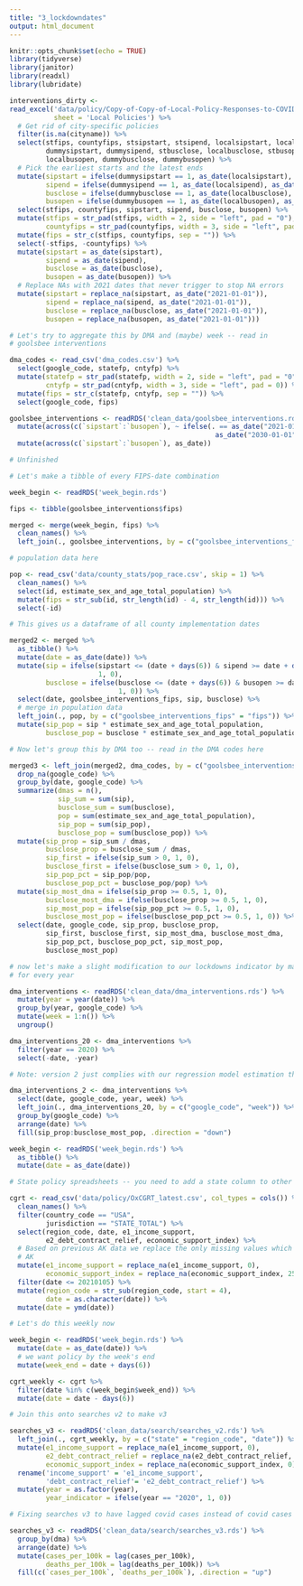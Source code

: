 ```yaml
---
title: "3_lockdowndates"
output: html_document
---
```


```r
knitr::opts_chunk$set(echo = TRUE)
library(tidyverse)
library(janitor)
library(readxl)
library(lubridate)
```

```r
interventions_dirty <- 
read_excel('data/policy/Copy-of-Copy-of-Local-Policy-Responses-to-COVID-19.fin_ (1).xlsx',
           sheet = 'Local Policies') %>%
  # Get rid of city-specific policies
  filter(is.na(cityname)) %>%
  select(stfips, countyfips, stsipstart, stsipend, localsipstart, localsipend,
         dummysipstart, dummysipend, stbusclose, localbusclose, stbusopen, 
         localbusopen, dummybusclose, dummybusopen) %>%
  # Pick the earliest starts and the latest ends
  mutate(sipstart = ifelse(dummysipstart == 1, as_date(localsipstart), as_date(stsipstart)),
         sipend = ifelse(dummysipend == 1, as_date(localsipend), as_date(stsipend)),
         busclose = ifelse(dummybusclose == 1, as_date(localbusclose), as_date(stbusclose)),
         busopen = ifelse(dummybusopen == 1, as_date(localbusopen), as_date(stbusopen))) %>%
  select(stfips, countyfips, sipstart, sipend, busclose, busopen) %>%
  mutate(stfips = str_pad(stfips, width = 2, side = "left", pad = "0"),
         countyfips = str_pad(countyfips, width = 3, side = "left", pad = "0")) %>%
  mutate(fips = str_c(stfips, countyfips, sep = "")) %>%
  select(-stfips, -countyfips) %>%
  mutate(sipstart = as_date(sipstart),
         sipend = as_date(sipend),
         busclose = as_date(busclose),
         busopen = as_date(busopen)) %>%
  # Replace NAs with 2021 dates that never trigger to stop NA errors
  mutate(sipstart = replace_na(sipstart, as_date("2021-01-01")),
         sipend = replace_na(sipend, as_date("2021-01-01")),
         busclose = replace_na(busclose, as_date("2021-01-01")),
         busopen = replace_na(busopen, as_date("2021-01-01")))
```


```r
# Let's try to aggregate this by DMA and (maybe) week -- read in 
# goolsbee interventions

dma_codes <- read_csv('dma_codes.csv') %>%
  select(google_code, statefp, cntyfp) %>%
  mutate(statefp = str_pad(statefp, width = 2, side = "left", pad = "0"),
         cntyfp = str_pad(cntyfp, width = 3, side = "left", pad = 0)) %>%
  mutate(fips = str_c(statefp, cntyfp, sep = "")) %>%
  select(google_code, fips)

goolsbee_interventions <- readRDS('clean_data/goolsbee_interventions.rds') %>%
  mutate(across(c(`sipstart`:`busopen`), ~ ifelse(. == as_date("2021-01-01"),
                                                   as_date("2030-01-01"), .))) %>%
  mutate(across(c(`sipstart`:`busopen`), as_date))

# Unfinished

# Let's make a tibble of every FIPS-date combination

week_begin <- readRDS('week_begin.rds')

fips <- tibble(goolsbee_interventions$fips)

merged <- merge(week_begin, fips) %>%
  clean_names() %>%
  left_join(., goolsbee_interventions, by = c("goolsbee_interventions_fips" = "fips"))

# population data here

pop <- read_csv('data/county_stats/pop_race.csv', skip = 1) %>% 
  clean_names() %>%
  select(id, estimate_sex_and_age_total_population) %>%
  mutate(fips = str_sub(id, str_length(id) - 4, str_length(id))) %>%
  select(-id)

# This gives us a dataframe of all county implementation dates

merged2 <- merged %>%
  as_tibble() %>%
  mutate(date = as_date(date)) %>%
  mutate(sip = ifelse(sipstart <= (date + days(6)) & sipend >= date + days(6),
                      1, 0),
         busclose = ifelse(busclose <= (date + days(6)) & busopen >= date + days(6),
                           1, 0)) %>%
  select(date, goolsbee_interventions_fips, sip, busclose) %>%
  # merge in population data
  left_join(., pop, by = c("goolsbee_interventions_fips" = "fips")) %>%
  mutate(sip_pop = sip * estimate_sex_and_age_total_population,
         busclose_pop = busclose * estimate_sex_and_age_total_population)

# Now let's group this by DMA too -- read in the DMA codes here

merged3 <- left_join(merged2, dma_codes, by = c("goolsbee_interventions_fips" = "fips")) %>%
  drop_na(google_code) %>%
  group_by(date, google_code) %>%
  summarize(dmas = n(),
            sip_sum = sum(sip),
            busclose_sum = sum(busclose),
            pop = sum(estimate_sex_and_age_total_population),
            sip_pop = sum(sip_pop),
            busclose_pop = sum(busclose_pop)) %>%
  mutate(sip_prop = sip_sum / dmas,
         busclose_prop = busclose_sum / dmas,
         sip_first = ifelse(sip_sum > 0, 1, 0),
         busclose_first = ifelse(busclose_sum > 0, 1, 0),
         sip_pop_pct = sip_pop/pop,
         busclose_pop_pct = busclose_pop/pop) %>%
  mutate(sip_most_dma = ifelse(sip_prop >= 0.5, 1, 0),
         busclose_most_dma = ifelse(busclose_prop >= 0.5, 1, 0),
         sip_most_pop = ifelse(sip_pop_pct >= 0.5, 1, 0),
         busclose_most_pop = ifelse(busclose_pop_pct >= 0.5, 1, 0)) %>%
  select(date, google_code, sip_prop, busclose_prop,
         sip_first, busclose_first, sip_most_dma, busclose_most_dma,
         sip_pop_pct, busclose_pop_pct, sip_most_pop,
         busclose_most_pop)
```


```r
# now let's make a slight modification to our lockdowns indicator by making it
# for every year

dma_interventions <- readRDS('clean_data/dma_interventions.rds') %>%
  mutate(year = year(date)) %>%
  group_by(year, google_code) %>%
  mutate(week = 1:n()) %>%
  ungroup()

dma_interventions_20 <- dma_interventions %>%
  filter(year == 2020) %>%
  select(-date, -year)

# Note: version 2 just complies with our regression model estimation thing

dma_interventions_2 <- dma_interventions %>%
  select(date, google_code, year, week) %>%
  left_join(., dma_interventions_20, by = c("google_code", "week")) %>%
  group_by(google_code) %>%
  arrange(date) %>%
  fill(sip_prop:busclose_most_pop, .direction = "down")

week_begin <- readRDS('week_begin.rds') %>%
  as_tibble() %>%
  mutate(date = as_date(date))
```


```r
# State policy spreadsheets -- you need to add a state column to other things first

cgrt <- read_csv('data/policy/OxCGRT_latest.csv', col_types = cols()) %>%
  clean_names() %>%
  filter(country_code == "USA",
         jurisdiction == "STATE_TOTAL") %>%
  select(region_code, date, e1_income_support,
         e2_debt_contract_relief, economic_support_index) %>%
  # Based on previous AK data we replace the only missing values which are from
  # AK
  mutate(e1_income_support = replace_na(e1_income_support, 0),
         economic_support_index = replace_na(economic_support_index, 25)) %>%
  filter(date <= 20210105) %>%
  mutate(region_code = str_sub(region_code, start = 4),
         date = as.character(date)) %>%
  mutate(date = ymd(date))

# Let's do this weekly now 

week_begin <- readRDS('week_begin.rds') %>%
  mutate(date = as_date(date)) %>%
  # we want policy by the week's end
  mutate(week_end = date + days(6))

cgrt_weekly <- cgrt %>%
  filter(date %in% c(week_begin$week_end)) %>%
  mutate(date = date - days(6))
```


```r
# Join this onto searches v2 to make v3

searches_v3 <- readRDS('clean_data/search/searches_v2.rds') %>%
  left_join(., cgrt_weekly, by = c("state" = "region_code", "date")) %>%
  mutate(e1_income_support = replace_na(e1_income_support, 0),
         e2_debt_contract_relief = replace_na(e2_debt_contract_relief, 0),
         economic_support_index = replace_na(economic_support_index, 0)) %>%
  rename('income_support' = 'e1_income_support',
         'debt_contract_relief'= 'e2_debt_contract_relief') %>%
  mutate(year = as.factor(year),
         year_indicator = ifelse(year == "2020", 1, 0))

# Fixing searches v3 to have lagged covid cases instead of covid cases

searches_v3 <- readRDS('clean_data/search/searches_v3.rds') %>%
  group_by(dma) %>%
  arrange(date) %>%
  mutate(cases_per_100k = lag(cases_per_100k),
         deaths_per_100k = lag(deaths_per_100k)) %>%
  fill(c(`cases_per_100k`, `deaths_per_100k`), .direction = "up")  
```

